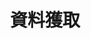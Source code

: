 ---
source-updated-at: 2025-05-16T04:52:11.000Z
translation-updated-at: 2025-05-25T21:26:37.867Z
title: 資料獲取
description: 了解如何使用 Next.js 獲取、快取、重新驗證及變更資料。
---